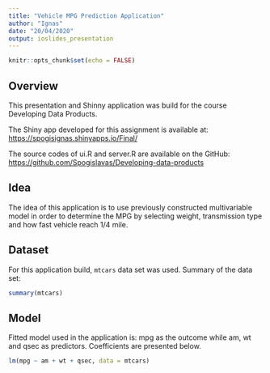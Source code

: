 ```yaml
---
title: "Vehicle MPG Prediction Application"
author: "Ignas"
date: "20/04/2020"
output: ioslides_presentation
---
```


```r
knitr::opts_chunk$set(echo = FALSE)
```

## Overview

This presentation and Shinny application was build for the course Developing Data Products.

The Shiny app developed for this assignment is available at: <https://spogisignas.shinyapps.io/Final/>

The source codes of ui.R and server.R are available on the GitHub:
<https://github.com/Spogislavas/Developing-data-products>

## Idea

The idea of this application is to use previously constructed multivariable model in order to determine the MPG by selecting weight, transmission type and how fast vehicle reach 1/4 mile. 

## Dataset {.smaller}
For this application build, `mtcars` data set was used. Summary of the data set:
```r
summary(mtcars)
```

## Model

Fitted model used in the application is: mpg as the outcome while am, wt and qsec as predictors. Coefficients are presented below.

```r
lm(mpg ~ am + wt + qsec, data = mtcars)
```
